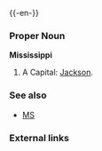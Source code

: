 {{wikipedia}}
{{-en-}}

===Proper Noun===
'''Mississippi'''
#A {{USstate}}  Capital: [[Jackson]].
===See also===
*[[MS]]
===External links===
{{pedialite}}